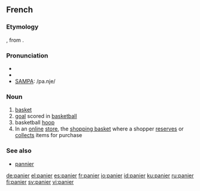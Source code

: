 ==French==
===Etymology===
{{L.|fr}} {{term|panarium|pānārium|breadbasket}}, from {{term|panis|pānis|bread}}.

===Pronunciation===
*{{audio|Fr-panier.ogg|audio}}
*{{IPA|/pa.nje/}}
*[[w:SAMPA|SAMPA]]: /pa.nje/

===Noun===
{{fr-noun|m}}

# [[basket]]
# [[goal]] scored in [[basketball]]
# basketball [[hoop]]
# In an [[online]] [[store]], the [[shopping basket]] where a shopper [[reserves]] or [[collects]] items for purchase

===See also===
* [[pannier]]

[[de:panier]]
[[el:panier]]
[[es:panier]]
[[fr:panier]]
[[io:panier]]
[[id:panier]]
[[ku:panier]]
[[ru:panier]]
[[fi:panier]]
[[sv:panier]]
[[vi:panier]]